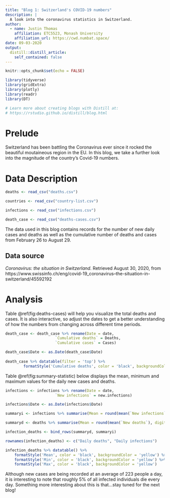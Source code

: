 ```yaml
---
title: "Blog 1: Switzerland's COVID-19 numbers"
description: |
  A look into the coronavirus statistics in Switzerland.
author:
  - name: Justin Thomas 
    affiliation: ETC5523, Monash University
    affiliation_url: https://cwd.numbat.space/
date: 09-03-2020
output:
  distill::distill_article:
    self_contained: false
---
```


```r
knitr::opts_chunk$set(echo = FALSE)

library(tidyverse)
library(gridExtra)
library(plotly)
library(readr)
library(DT)

# Learn more about creating blogs with Distill at:
# https://rstudio.github.io/distill/blog.html

```

# Prelude

Switzerland has been battling the Coronavirus ever since it rocked the beautiful moutaineous region in the EU. In this blog, we take a further look into the magnitude of the country's Covid-19 numbers.

# Data Description

```r
deaths <- read_csv("deaths.csv")
```

```r
countries <- read_csv("country-list.csv")
```

```r
infections <- read_csv("infections.csv")
```

```r
death_case <- read_csv("deaths-cases.csv")
```

The data used in this blog contains records for the number of new daily cases and deaths as well as the cumulative number of deaths and cases from February 26 to August 29. 

## Data source

*Coronavirus: the situation in Switzerland*. Retrieved August 30, 2020, from https://www.swissinfo.ch/eng/covid-19_coronavirus--the-situation-in-switzerland/45592192


# Analysis

Table \@ref(fig:deaths-cases) will help you visualize the total deaths and cases. It is also interactive, so adjust the dates to get a better understanding of how the numbers from changing across different time periods.

```r
death_case <- death_case %>% rename(Date = date, 
                      `Cumulative deaths` = Deaths,
                      `Cumulative cases` = Cases)

death_case$Date <- as.Date(death_case$Date)
      
death_case %>% datatable(filter = 'top') %>% 
        formatStyle('Cumulative deaths', color = 'black', backgroundColor = 'yellow') %>%          formatStyle('Cumulative cases', color = 'black', backgroundColor = 'yellow') %>%           formatStyle('Date', color = 'white', backgroundColor = 'green')
```


Table \@ref(fig:summary-statistic) below displays the mean, minimum and maximum values for the daily new cases and deaths.

```r
infections <- infections %>% rename(Date = date,
                      `New infections` = new.infections)

infections$Date <- as.Date(infections$Date)

summaryi <- infections %>% summarise(Mean = round(mean(`New infections`), digits = 0), Min = min(`New infections`), Max = max(`New infections`))

summaryd <- deaths %>% summarise(Mean = round(mean(`New deaths`), digits = 0), Min = min(`New deaths`), Max = max(`New deaths`))

infection_deaths <- bind_rows(summaryd, summaryi)

rownames(infection_deaths) <- c("Daily deaths", "Daily infections")

infection_deaths %>% datatable() %>% 
    formatStyle('Mean', color = 'black', backgroundColor = 'yellow') %>% 
    formatStyle('Min', color = 'black', backgroundColor = 'yellow') %>% 
    formatStyle('Max', color = 'black', backgroundColor = 'yellow') 
```


Although new cases are being recorded at an average of 223 people a day, it is interesting to note that roughly 5% of all infected individuals die every day. Something more interesting about this is that...stay tuned for the next blog!



